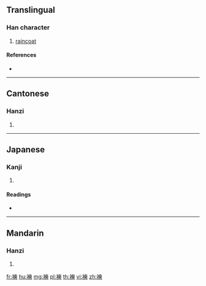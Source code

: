 {{character info/new}}
==Translingual==

===Han character===
{{Han char|rn=145|rad=衣|as=15|sn=21|four=34236|canj=LKMA}}

# [[raincoat]]

====References====
* {{Han ref|kx=1126.440|dkj=34700|dj=1594.030|hdz=53120.100|uh=896B|ud=35179|bh=F64B|bd=63051}}

----

==Cantonese==

===Hanzi===
{{yue-hanzi|jyut=|y=sik1}}

# {{defn|lang=yue|sort=衣15}}

----

==Japanese==

===Kanji===
{{ja-kanji|grade=|rs=衣15}}

# {{defn|lang=ja|sort=衣15}}

====Readings====
* {{ja-readings|on=[[せき]] (seki), [[しゃく]] (shaku)|kun=|nanori=}}

----

==Mandarin==

===Hanzi===
{{cmn-hanzi|pin=[[shì]] ([[shi4]])|wg=shih<sup>4</sup>}}

# {{defn|lang=cmn|sort=衣15}}

[[fr:襫]]
[[hu:襫]]
[[mg:襫]]
[[pl:襫]]
[[th:襫]]
[[vi:襫]]
[[zh:襫]]